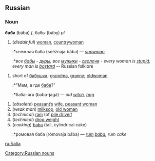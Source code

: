 ==Russian==
[[Category:Russian nouns]]
===Noun===
'''баба''' (bába) ''f'', бабы (báby) ''pl''

#(''disdainful'') [[woman]], [[countrywoman]]
#:*снежная баба (snéžnaja bába) — ''[[snowman]]''
#:*''все [[баба|бабы]] - [[дура|дуры]]; все [[мужик]]и - [[сволочь|сволочи]]'' - ''every woman is [[stupid]]; every man is [[bastard]]'' -- Russian folklore

#short of [[бабушка]]; [[grandma]], [[granny]]; [[oldwoman]]
#:*"Мам, а где [[баба]]?"
#:*баба-яга (baba-jagá) — ''old [[witch]], [[hag]]''

#(''obsolete'') [[peasant|peasant’s]] [[wife]], [[peasant woman]]
#(''weak man'') [[milksop]], [[old woman]]
#(''technical'') [[ram]] (of [[pile driver]])
#(''technical'') [[drop weight]]
#(''cooking'') [[baba]] (tall, cylindrical cake)
#:*ромовая баба (rómovaja bába) — ''[[rum]] [[baba]], rum cake''

[[ru:Баба]]